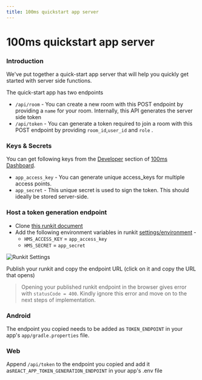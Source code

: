 ```yaml
---
title: 100ms quickstart app server
---
```


# 100ms quickstart app server

### Introduction

We've put together a quick-start app server that will help you quickly get started with server side functions.

The quick-start app has two endpoints

-   `/api/room` - You can create a new room with this POST endpoint by providing a `name` for your room. Internally, this API generates the server side token
-   `/api/token` - You can generate a token required to join a room with this POST endpoint by providing `room_id`,`user_id` and `role` .

### Keys & Secrets

You can get following keys from the [Developer](https://dashboard.100ms.live/developer) section of [100ms Dashboard](https://dashboard.100ms.live/).

-   `app_access_key` - You can generate unique access_keys for multiple access points.
-   `app_secret` - This unique secret is used to sign the token. This should ideally be stored server-side.

### Host a token generation endpoint

-   Clone [this runkit document](https://runkit.com/100mslive/100ms-quickstart-app-server)
-   Add the following environment variables in runkit [settings/environment](https://runkit.com/settings/environment) -
    -   `HMS_ACCESS_KEY` = `app_access_key`
    -   `HMS_SECRET` = `app_secret`

<Image width={1542} height={1052} alt="Runkit Settings" src="/docs/Token-Gen.png" />

Publish your runkit and copy the endpoint URL \(click on it and copy the URL that opens\)

> Opening your published runkit endpoint in the browser gives error with `statusCode = 400`. Kindly ignore this error and move on to the next steps of implementation.

### Android

The endpoint you copied needs to be added as `TOKEN_ENDPOINT` in your app's `app/gradle.properties` file.

### Web

Append `/api/token` to the endpoint you copied and add it as`REACT_APP_TOKEN_GENERATION_ENDPOINT` in your app's .env file
